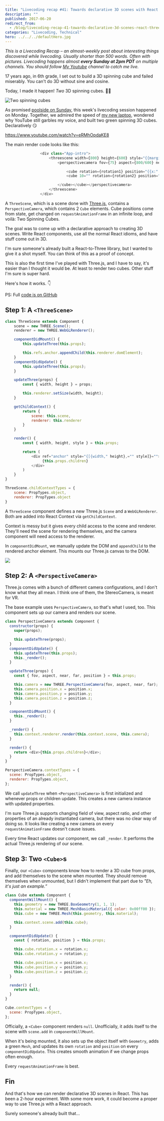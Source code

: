 ```yaml
---
title: "Livecoding recap #41: Towards declarative 3D scenes with React and Three.js"
description: ""
published: 2017-06-20
redirect_from:
  - /blog/livecoding-recap-41-towards-declarative-3d-scenes-react-threejs/swizec/7673
categories: "Livecoding, Technical"
hero: ../../../defaultHero.jpg
---
```


_This is a Livecoding Recap – an almost-weekly post about interesting things discovered while livecoding. Usually shorter than 500 words. Often with pictures. Livecoding happens almost **every Sunday at 2pm PDT** on multiple channels. You should follow [My Youtube](https://www.youtube.com/channel/UCoyHgaeLLI7Knp7LDHOwZMw) channel to catch me live._

17 years ago, in 6th grade, I set out to build a 3D spinning cube and failed miserably. You can't do 3D without sine and cosine.

Today, I made it happen! _Two_ 3D spinning cubes. 🤘🏼

![Two spinning cubes](https://swizec.com/wp-content/uploads/2017/06/cubes-1.gif)

As promised [poolside on Sunday](https://twitter.com/Swizec/status/876537115760222208), this week's livecoding session happened on Monday. Together, we admired the speed of [my new laptop](https://swizec.com/blog/first-day-with-a-new-2017-macbook-pro/), wondered why YouTube still garbles my voice, and built two green spinning 3D cubes. Declaratively 😏

https://www.youtube.com/watch?v=eRMhOpdaKE8

The main render code looks like this:

```javascript
                <div class="App-intro">
                    <threescene width={800} height={600} style="{{margin:" '0="" auto'="" }}="">
                        <perspectivecamera fov={75} aspect={800/600} near={0.1} far={1000} position="{{x:" 0,="" y:="" z:="" 30}}="">

                            <cube rotation={rotation1} position="{{x:" 2,="" y:="" 0,="" z:="" 25}}="">
                            <cube 10="" rotation={rotation2} position="{{x:" -10,="" y:="" 5,="" z:="" }}="">

                        </cube></cube></perspectivecamera>
                    </threescene>
                </div>
```

A `ThreeScene`, which is a scene done with [Three.js](https://threejs.org/), contains a `PerspectiveCamera`, which contains 2 `Cube` elements. Cube positions come from state, get changed on `requestAnimationFrame` in an infinite loop, and voilà: Two Spinning Cubes.

The goal was to come up with a declarative approach to creating 3D scenes. Write React components, use all the normal React idioms, and have stuff come out in 3D.

I'm sure someone's already built a React-to-Three library, but I wanted to give it a shot myself. You can think of this as a proof of concept.

This is also the first time I've played with Three.js, and I have to say, it's easier than I thought it would be. At least to render two cubes. Other stuff I'm sure is super hard.

Here's how it works. 👇

PS: Full [code is on GitHub](https://github.com/Swizec/something-3d)

## Step 1: A `<ThreeScene>`

```javascript
class ThreeScene extends Component {
    scene = new THREE.Scene();
    renderer = new THREE.WebGLRenderer();

    componentDidMount() {
        this.updateThree(this.props);

        this.refs.anchor.appendChild(this.renderer.domElement);
    }
    componentDidUpdate() {
        this.updateThree(this.props);
    }

    updateThree(props) {
        const { width, height } = props;

        this.renderer.setSize(width, height);
    }

    getChildContext() {
        return {
            scene: this.scene,
            renderer: this.renderer
        }
    }

    render() {
        const { width, height, style } = this.props;

        return (
            <div ref="anchor" style="{[{width," height},="" style]}="">
                 {this.props.children}
            </div>
        )
    }
}

ThreeScene.childContextTypes = {
    scene: PropTypes.object,
    renderer: PropTypes.object
}
```

A `ThreeScene` component defines a new Three.js `Scene` and a `WebGLRenderer`. Both are added into React Context via `getChildContext`.

Context is messy but it gives every child access to the scene and renderer. They'll need the scene for rendering themselves, and the camera component will need access to the renderer.

In `componentDidMount`, we manually update the DOM and `appendChild` to the rendered anchor element. This mounts our Three.js canvas to the DOM.

![](https://swizec.com/wp-content/uploads/2017/06/dom-screenshot.jpg)

## Step 2: A `<PerspectiveCamera>`

Three.js comes with a bunch of different camera configurations, and I don't know what they all mean. I think one of them, the StereoCamera, is meant for VR.

The base example uses `PerspectiveCamera`, so that's what I used, too. This component sets up our camera and renders our scene.

```javascript
class PerspectiveCamera extends Component {
  constructor(props) {
    super(props);

    this.updateThree(props);
  }
  componentDidUpdate() {
    this.updateThree(this.props);
    this._render();
  }

  updateThree(props) {
    const { fov, aspect, near, far, position } = this.props;

    this.camera = new THREE.PerspectiveCamera(fov, aspect, near, far);
    this.camera.position.x = position.x;
    this.camera.position.y = position.y;
    this.camera.position.z = position.z;
  }

  componentDidMount() {
    this._render();
  }

  _render() {
    this.context.renderer.render(this.context.scene, this.camera);
  }

  render() {
    return <div>{this.props.children}</div>;
  }
}

PerspectiveCamera.contextTypes = {
  scene: PropTypes.object,
  renderer: PropTypes.object,
};
```

We call `updateThree` when `<PerspectiveCamera>` is first initialized and whenever props or children update. This creates a new camera instance with updated properties.

I'm sure Three.js supports changing field of view, aspect ratio, and other properties of an already instantiated camera, but there was no clear way of doing so. It looks like creating a new camera on every `requestAnimationFrame` doesn't cause issues.

Every time React updates our component, we call `_render`. It performs the actual Three.js rendering of our scene.

## Step 3: Two `<Cube>`s

Finally, our `<Cube>` components know how to render a 3D cube from props, and add themselves to the scene when mounted. They should remove themselves when unmounted, but I didn't implement that part due to _"Eh, it's just an example.”_

```javascript
class Cube extends Component {
  componentWillMount() {
    this.geometry = new THREE.BoxGeometry(1, 1, 1);
    this.material = new THREE.MeshBasicMaterial({ color: 0x00ff00 });
    this.cube = new THREE.Mesh(this.geometry, this.material);

    this.context.scene.add(this.cube);
  }

  componentDidUpdate() {
    const { rotation, position } = this.props;

    this.cube.rotation.x = rotation.x;
    this.cube.rotation.y = rotation.y;

    this.cube.position.x = position.x;
    this.cube.position.y = position.y;
    this.cube.position.z = position.z;
  }

  render() {
    return null;
  }
}

Cube.contextTypes = {
  scene: PropTypes.object,
};
```

Officially, a `<Cube>` component renders `null`. Unofficially, it adds itself to the scene with `scene.add` in `componentWillMount`.

When it's being mounted, it also sets up the object itself with `Geometry`, adds a green `Mesh`, and updates its own `rotation` and `position` on every `componentDidUpdate`. This creates smooth animation if we change props often enough.

Every `requestAnimationFrame` is best.

## Fin

And that's how we can render declarative 3D scenes in React. This has been a 2-hour experiment. With some more work, it could become a proper way to use Three.js with a React approach.

Surely someone's already built that…
